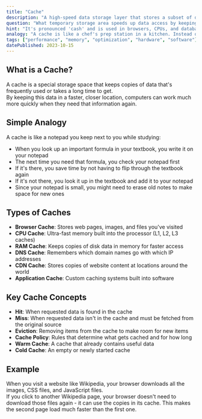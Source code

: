 ```yaml
---
title: "Cache"
description: "A high-speed data storage layer that stores a subset of data so future requests for that data can be served faster."
question: "What temporary storage area speeds up data access by keeping frequently used information closer to where it's needed?"
hint: "It's pronounced 'cash' and is used in browsers, CPUs, and databases to make things faster."
analogy: "A cache is like a chef's prep station in a kitchen. Instead of going to the refrigerator and pantry (main memory or disk) every time an ingredient is needed, the chef keeps frequently used items (like chopped vegetables, mixed spices, or olive oil) right at their workstation. This makes cooking much faster because the most common ingredients are within arm's reach. Similarly, a computer cache keeps frequently accessed data in a small, fast storage area so the system doesn't have to fetch it from slower storage every time it's needed."
tags: ["performance", "memory", "optimization", "hardware", "software"]
datePublished: 2023-10-15
---
```


## What is a Cache?

A cache is a special storage space that keeps copies of data that's frequently used or takes a long time to get. 
<br/>
By keeping this data in a faster, closer location, computers can work much more quickly when they need that information again.

## Simple Analogy

A cache is like a notepad you keep next to you while studying:

- When you look up an important formula in your textbook, you write it on your notepad
- The next time you need that formula, you check your notepad first
- If it's there, you save time by not having to flip through the textbook again
- If it's not there, you look it up in the textbook and add it to your notepad
- Since your notepad is small, you might need to erase old notes to make space for new ones

## Types of Caches

- **Browser Cache**: Stores web pages, images, and files you've visited
- **CPU Cache**: Ultra-fast memory built into the processor (L1, L2, L3 caches)
- **RAM Cache**: Keeps copies of disk data in memory for faster access
- **DNS Cache**: Remembers which domain names go with which IP addresses
- **CDN Cache**: Stores copies of website content at locations around the world
- **Application Cache**: Custom caching systems built into software

## Key Cache Concepts

- **Hit**: When requested data is found in the cache
- **Miss**: When requested data isn't in the cache and must be fetched from the original source
- **Eviction**: Removing items from the cache to make room for new items
- **Cache Policy**: Rules that determine what gets cached and for how long
- **Warm Cache**: A cache that already contains useful data
- **Cold Cache**: An empty or newly started cache

## Example

When you visit a website like Wikipedia, your browser downloads all the images, CSS files, and JavaScript files. 
<br/>
If you click to another Wikipedia page, your browser doesn't need to download those files again - it can use the copies in its cache. This makes the second page load much faster than the first one.



